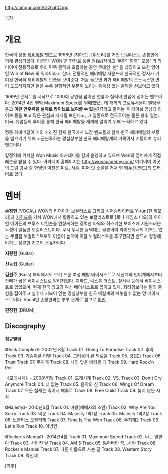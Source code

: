 http://i.imgur.com/IGzhahC.jpg

[[목차]]
= 개요 =
한국의 정통 [[헤비메탈]] [[밴드]]로 1998년 [지하드]. [휘모리]를 거친 보컬리스트 손창현에 의해 결성되었다. 이름인 'WON'은 한자로 둥글 원(圓)자이고 '무한' '함축' '포용' 의 의미이며 전통적으로 우리 민족 관객과 호흡하는 공연 무대인 '판' 을 상징이고 또한 영어인 Win of New 의 약자이라고 한다. 전통적인 헤비메탈 사운드에 한국적인 정서가 가미된 한국적 헤비메탈의 모습을 보여준다. 처음 들으면 과거 헤비메탈의 오소독스한 면이 도드라지지만 들을 수록 실험적인 부분이 보이는 중독성 있는 음악을 선보이고 있다.

1999년 콘서트를 시작으로 1000회 공연을 넘어선 연륜과 실력이 만랩에 접어든 밴드이다. 2014년 4집 앨범 Maximum Speed를 발매했었는데 해외의 프로듀서들이 앨범을 듣고 '''이런 연주력을 실제로 라이브로 보여줄 수 있는가?'''라고 물어본 후 라이브 영상과 라이브 등을 보고 많은 관심과 지지를 보인다고, 그 일환으로 전국투어는 물론 향후 일본. 미국. 유럽등의 투어를 통해 한국 헤비메탈을 세계에 알리기 위해 노력하고 있다. 

정통 헤비메탈이 거의 사라진 현재 한국에서 노장 밴드들과 함께 한국 헤비메탈의 부흥을 일으키기 위해 고군분투하는 명실상부한 한국 헤비메탈계의 거목이자 기둥이며 슈퍼 밴드이다.

합정역에 위치한 Won Music 아카데미를 함께 운영하고 있으며 Won의 멤버에게 직접 레슨을 받을 수 있다. 아카데미 홈페이지는 http://wonacademy.com/ 여기이며 이곳의 드럼 강사 중 한명인 박찬은 미르, 사혼, 피어 잇 소울을 거쳐 현 [[백두산(밴드)]]의 드러머로 있다.

= 멤버 =
'''손창현''' (VOCAL)
WON의 리더이자 보컬리스트 그리고 싱어송라이터로 Y-run(현 휘모리)과 [[지하드]]를 거쳐 WON에서 활동하고 있는 보컬리스트로 [로니 제임스 디오]와 아이언 메이든의 브루스 디킨슨을 연상케하는 강력한 파워와 허스키한 보이스에 시원스러운 두성이 일품인 보컬리스트이다. 무시 무시한 음역대는 물론이며 라이브에서의 기복도 없는 무결점 보컬리스트로도 이름이 높으며 메탈 보컬리스트를 추구한다면 반드시 경청해야하는 정교한 기교의 소유자이다. 

'''지광현''' (Guitar) 

'''신능섭''' (Guitar)

'''김선주''' (Bass)
해외에서도 보기 드문 여성 메탈 베이시스트로 세션계와 인디계에서부터 잔뼈가 굵은 베이시스트로 알려져있다. 지하드, 락스톤 더스트, 짚시락 등에서 베이시스트로 있었으며, 현재 한국 최고의 여성 베이시스트로 꼽히고 있다. 화려함보다는 팀의 중심을 잡아주고 실수나 기복이 없는 명실상부한 한국 메탈계의 빼놓을수 없는 명 베이시스트이다. Vocal인 손창현과는 부부 관계로 참고로 [[미인]]

'''편장현''' (DRUM)

== Discography ==

'''정규앨범'''

《Rock Complex》- 2002년 8월
Track 01. Going To Paradise	
Track 02. 추락	
Track 03. 가슴아픈 이별	
Track 04. 그리움이 된 외로움	
Track 05. 강(江)	
Track 06. Trust	
Track 07. 무지개	
Track 08. 나의 앞을 바라볼 때	
Track 09. Hard Rock'n Roll

《모래시계》- 2008년1월
Track 01. 모래시계
Track 02. VS.
Track 03. Don't Cry Anymore
Track 04. 너 없는
Track 05. 음악의 신
Track 06. Wings Of Dream
Track 07. 모든 철새는 죽어서 페루로
Track 08. Free Child
Track 09. 늦지 않은 시작

《Majesty》- 2010년6월
Track 01. 마왕(패배자의 조언)
Track 02. Why Are You Sorry
Track 03. 악몽
Track 04. Majesty 1막1장
Track 05. Majesty 1막2장
Track 06. 노블리스 오블리제
Track 07. Time Is The Won
Track 08. 무지개2
Track 09. Let's Run
Track 10. 이방인

《Rocker's Manual》- 2014년4월
Track 01. Maximum Speed
Track 02. 나는 말한다
Track 03. 사라진 날
Track 04. AM 5
Track 05. 잃어버린 꿈...사랑
Track 06. Rocker's Manual
Track 07. 다른 이름으로 사는 길
Track 08. Western Story
Track 09. 락신제

[각주]
